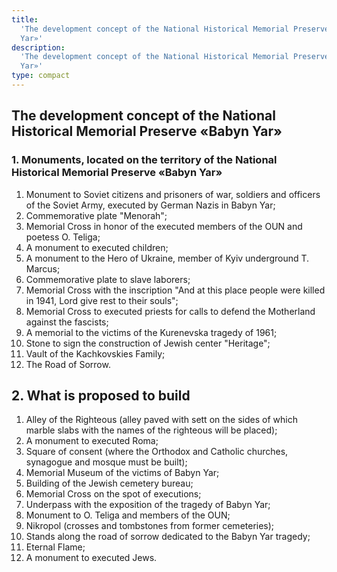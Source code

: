 ```yaml
---
title:
  'The development concept of the National Historical Memorial Preserve «Babyn
  Yar»'
description:
  'The development concept of the National Historical Memorial Preserve «Babyn
  Yar»'
type: compact
---
```


## The development concept of the National Historical Memorial Preserve «Babyn Yar»

### 1. Monuments, located on the territory of the National Historical Memorial Preserve «Babyn Yar»

1. Monument to Soviet citizens and prisoners of war, soldiers and officers of
   the Soviet Army, executed by German Nazis in Babyn Yar;
2. Commemorative plate "Menorah";
3. Memorial Cross in honor of the executed members of the OUN and poetess O.
   Teliga;
4. A monument to executed children;
5. A monument to the Hero of Ukraine, member of Kyiv underground T. Marcus;
6. Commemorative plate to slave laborers;
7. Memorial Cross with the inscription "And at this place people were killed in
   1941, Lord give rest to their souls";
8. Memorial Cross to executed priests for calls to defend the Motherland against
   the fascists;
9. A memorial to the victims of the Kurenevska tragedy of 1961;
10. Stone to sign the construction of Jewish center "Heritage";
11. Vault of the Kachkovskies Family;
12. The Road of Sorrow.

## 2. What is proposed to build

1.  Alley of the Righteous (alley paved with sett on the sides of which marble
    slabs with the names of the righteous will be placed);
2.  A monument to executed Roma;
3.  Square of consent (where the Orthodox and Catholic churches, synagogue and
    mosque must be built);
4.  Memorial Museum of the victims of Babyn Yar;
5.  Building of the Jewish cemetery bureau;
6.  Memorial Cross on the spot of executions;
7.  Underpass with the exposition of the tragedy of Babyn Yar;
8.  Monument to O. Teliga and members of the OUN;
9.  Nikropol (crosses and tombstones from former cemeteries);
10. Stands along the road of sorrow dedicated to the Babyn Yar tragedy;
11. Eternal Flame;
12. A monument to executed Jews.
